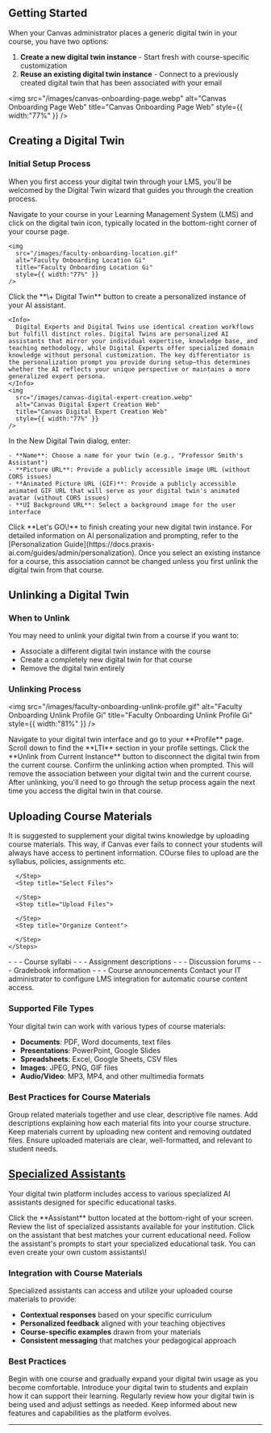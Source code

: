 ## Getting Started

When your Canvas administrator places a generic digital twin in your course, you have two options:

1. **Create a new digital twin instance** - Start fresh with course-specific customization
2. **Reuse an existing digital twin instance** - Connect to a previously created digital twin that has been associated with your email

<img
  src="/images/canvas-onboarding-page.webp"
  alt="Canvas Onboarding Page Web"
  title="Canvas Onboarding Page Web"
  style={{ width:"77%" }}
/>

## Creating a Digital Twin

### Initial Setup Process

When you first access your digital twin through your LMS, you'll be welcomed by the Digital Twin wizard that guides you through the creation process.

<Steps>
  <Step title="Access the Digital Twin">
    Navigate to your course in your Learning Management System (LMS) and click on the digital twin icon, typically located in the bottom-right corner of your course page.

    <img
      src="/images/faculty-onboarding-location.gif"
      alt="Faculty Onboarding Location Gi"
      title="Faculty Onboarding Location Gi"
      style={{ width:"77%" }}
    />
  </Step>
  <Step title="Start the Creation Wizard">
    Click the **\+ Digital Twin** button to create a personalized instance of your AI assistant.

    <Info>
      Digital Experts and Digital Twins use identical creation workflows but fulfill distinct roles. Digital Twins are personalized AI assistants that mirror your individual expertise, knowledge base, and teaching methodology, while Digital Experts offer specialized domain knowledge without personal customization. The key differentiator is the personalization prompt you provide during setup—this determines whether the AI reflects your unique perspective or maintains a more generalized expert persona.
    </Info>
    <img
      src="/images/canvas-digital-expert-creation.webp"
      alt="Canvas Digital Expert Creation Web"
      title="Canvas Digital Expert Creation Web"
      style={{ width:"77%" }}
    />
  </Step>
  <Step title="Configure Your Digital Twin">
    In the New Digital Twin dialog, enter:

    - **Name**: Choose a name for your twin (e.g., "Professor Smith's Assistant")
    - **Picture URL**: Provide a publicly accessible image URL (without CORS issues)
    - **Animated Picture URL (GIF)**: Provide a publicly accessible animated GIF URL that will serve as your digital twin's animated avatar (without CORS issues)
    - **UI Background URL**: Select a background image for the user interface
  </Step>
  <Step title="Complete Setup">
    Click **Let's GO\!** to finish creating your new digital twin instance.
  </Step>
</Steps>

<Note>
  For detailed information on AI personalization and prompting, refer to the [Personalization Guide](https://docs.praxis-ai.com/guides/admin/personalization).
</Note>

<Warning>
  Once you select an existing instance for a course, this association cannot be changed unless you first unlink the digital twin from that course.
</Warning>

## Unlinking a Digital Twin

### When to Unlink

You may need to unlink your digital twin from a course if you want to:

- Associate a different digital twin instance with the course
- Create a completely new digital twin for that course
- Remove the digital twin entirely

### Unlinking Process

<img
  src="/images/faculty-onboarding-unlink-profile.gif"
  alt="Faculty Onboarding Unlink Profile Gi"
  title="Faculty Onboarding Unlink Profile Gi"
  style={{ width:"81%" }}
/>

<Steps>
  <Step title="Access Your Profile">
    Navigate to your digital twin interface and go to your **Profile** page.
  </Step>
  <Step title="Locate LTI Section">
    Scroll down to find the **LTI** section in your profile settings.
  </Step>
  <Step title="Unlink Instance">
    Click the **Unlink from Current Instance** button to disconnect the digital twin from the current course.
  </Step>
  <Step title="Confirm Action">
    Confirm the unlinking action when prompted. This will remove the association between your digital twin and the current course.
  </Step>
</Steps>

<Note>
  After unlinking, you'll need to go through the setup process again the next time you access the digital twin in that course.
</Note>

## Uploading Course Materials

It is suggested to supplement your digital twins knowledge by uploading course materials. This way, if Canvas ever fails to connect your students will always have access to pertinent information. COurse files to upload are the syllabus, policies, assignments etc.

<CardGroup cols={2}>
  <Card title="Method 1: Direct Upload Files to IP Vault" href="https://docs.praxis-ai.com/guides/user/files-documents/managing-files">
    <Steps>
      <Step title="Access IP Vault">
        
      </Step>
      <Step title="Select Files">
        
      </Step>
      <Step title="Upload Files">
        
      </Step>
      <Step title="Organize Content">
        
      </Step>
    </Steps>
  </Card>
  <Card title="Method 2: LMS Integration" iconType="solid">
    - - - Course syllabi
    - - - Assignment descriptions
    - - - Discussion forums
    - - - Gradebook information
    - - - Course announcements
  </Card>
</CardGroup>

<Note>
  Contact your IT administrator to configure LMS integration for automatic course content access.
</Note>

### Supported File Types

Your digital twin can work with various types of course materials:

- **Documents**: PDF, Word documents, text files
- **Presentations**: PowerPoint, Google Slides
- **Spreadsheets**: Excel, Google Sheets, CSV files
- **Images**: JPEG, PNG, GIF files
- **Audio/Video**: MP3, MP4, and other multimedia formats

### Best Practices for Course Materials

<CardGroup cols={2}>
  <Card title="Organize by Topic" icon="folder">
    Group related materials together and use clear, descriptive file names.
  </Card>
  <Card title="Include Context" icon="info">
    Add descriptions explaining how each material fits into your course structure.
  </Card>
  <Card title="Update Regularly" icon="arrows-rotate">
    Keep materials current by uploading new content and removing outdated files.
  </Card>
  <Card title="Quality Content" icon="star">
    Ensure uploaded materials are clear, well-formatted, and relevant to student needs.
  </Card>
</CardGroup>

## [Specialized Assistants](https://docs.praxis-ai.com/guides/user/assistants-personalization/assistants)

Your digital twin platform includes access to various specialized AI assistants designed for specific educational tasks.

<Steps>
  <Step title="Open Assistant Menu">
    Click the **Assistant** button located at the bottom-right of your screen.
  </Step>
  <Step title="Browse Available Options">
    Review the list of specialized assistants available for your institution.
  </Step>
  <Step title="Select Assistant">
    Click on the assistant that best matches your current educational need.
  </Step>
  <Step title="Begin Interaction">
    Follow the assistant's prompts to start your specialized educational task.
  </Step>
</Steps>

<Info>
  You can even create your own custom assistants\!
</Info>

### Integration with Course Materials

Specialized assistants can access and utilize your uploaded course materials to provide:

- **Contextual responses** based on your specific curriculum
- **Personalized feedback** aligned with your teaching objectives
- **Course-specific examples** drawn from your materials
- **Consistent messaging** that matches your pedagogical approach

### Best Practices

<CardGroup cols={2}>
  <Card title="Start Small" icon="seedling">
    Begin with one course and gradually expand your digital twin usage as you become comfortable.
  </Card>
  <Card title="Engage Students" icon="users">
    Introduce your digital twin to students and explain how it can support their learning.
  </Card>
  <Card title="Monitor Performance" icon="chart-line">
    Regularly review how your digital twin is being used and adjust settings as needed.
  </Card>
  <Card title="Stay Updated" icon="bell">
    Keep informed about new features and capabilities as the platform evolves.
  </Card>
</CardGroup>

---